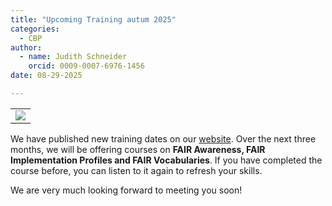 ```yaml
---
title: "Upcoming Training autum 2025"
categories:
  - CBP
author: 
  - name: Judith Schneider
    orcid: 0009-0007-6976-1456
date: 08-29-2025

---
```

-----------------------------------------------------------------------------
![](3PFF icons combined_dark_400ppi.avif)

-----------------------------------------------------------------------------

We have published new training dates on our [website](https://www.gofair.foundation/upcoming-training). Over the next three months, we will be offering courses on **FAIR Awareness, FAIR Implementation Profiles and FAIR Vocabularies**. If you have completed the course before, you can listen to it again to refresh your skills.

We are very much looking forward to meeting you soon!
